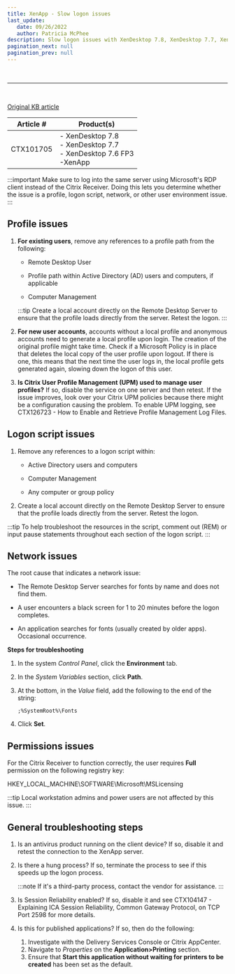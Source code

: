 ```yaml
---
title: XenApp - Slow logon issues
last_update: 
   date: 09/26/2022
   author: Patricia McPhee
description: Slow logon issues with XenDesktop 7.8, XenDesktop 7.7, XenDesk 7.6 FP3, and XenApp.  
pagination_next: null
pagination_prev: null
---
```



<Container>
<List sx={{ width: '100%', bgcolor: 'background.paper', color: '#000000', borderRadius: 4 }}>
  <ListItem sx={{py: 0}}>
    <ListItemAvatar>
      <Avatar>
        <WorkIcon />
      </Avatar>
    </ListItemAvatar>
    <ListItemText primary="Project" secondary="UX and KB writing challenge" />
  </ListItem>
  <ListItem sx={{py: 0}}>
    <ListItemAvatar>
      <Avatar>
        <DescriptionIcon />
      </Avatar>
    </ListItemAvatar>
    <ListItemText primary="Description" secondary="I like to keep up with the writing trends. I also like to challenge myself by rewriting and reformatting KB articles. To see the difference, see the original KB article. "  />
 
  </ListItem>
  <ListItem sx={{py: 0}}>
    <ListItemAvatar>
      <Avatar>
        <CalendarMonthIcon />
      </Avatar>
    </ListItemAvatar>
    <ListItemText primary="Date" secondary="January 10, 2020" />
  </ListItem>
</List>
</Container>
<br />
<hr />

<br />

<Typography><a href="https://support.citrix.com/article/CTX101705">Original KB article</a></Typography>

| Article # | Product(s) |
| --------- | ---------- |
| CTX101705 | - XenDesktop 7.8<br />- XenDesktop 7.7<br />- XenDesktop 7.6 FP3<br />-XenApp |

:::important
Make sure to log into the same server using Microsoft's RDP client instead of the Citrix Receiver. Doing this lets you determine whether the issue is a profile, logon script, network, or other user environment issue.
:::


## Profile issues

1. **For existing users**, remove any references to a profile path from the following:

   - Remote Desktop User 

   - Profile path within Active Directory (AD) users and computers, if applicable

   - Computer Management

   :::tip
   Create a local account directly on the Remote Desktop Server to ensure that the profile loads directly from the server. Retest the logon.
   :::

2. **For new user accounts**, accounts without a local profile and anonymous accounts need to generate a local profile upon login. The creation of the original profile might take time. Check if a Microsoft Policy is in place that deletes the local copy of the user profile upon logout. If there is one, this means that the next time the user logs in, the local profile gets generated again, slowing down the logon of this user.  

3. **Is Citrix User Profile Management (UPM) used to manage user profiles?** If so, disable the service on one server and then retest. If the issue improves, look over your Citrix UPM policies because there might be a configuration causing the problem. To enable UPM logging, see CTX126723 - How to Enable and Retrieve Profile Management Log Files. 



## Logon script issues

1. Remove any references to a logon script within:

   - Active Directory users and computers

   - Computer Management

   - Any computer or group policy

2. Create a local account directly on the Remote Desktop Server to ensure that the profile loads directly from the server. Retest the logon.

:::tip
To help troubleshoot the resources in the script, comment out (REM) or input pause statements throughout each section of the logon script.
:::

## Network issues

The root cause that indicates a network issue:

- The Remote Desktop Server searches for fonts by name and does not find them.

- A user encounters a black screen for 1 to 20 minutes before the logon completes. 

- An application searches for fonts (usually created by older apps). Occasional occurrence.

**Steps for troubleshooting**<br />
1. In the system *Control Panel*, click the **Environment** tab.

2. In the *System Variables* section, click **Path**.

3. At the bottom, in the *Value* field, add the following to the end of the string:
    
   ```
   ;%SystemRoot%\Fonts
   ```
4. Click **Set**.

## Permissions issues
For the Citrix Receiver to function correctly, the user requires **Full** permission on the following registry key:

   HKEY_LOCAL_MACHINE\SOFTWARE\Microsoft\MSLicensing


:::tip
Local workstation admins and power users are not affected by this issue.
:::

## General troubleshooting steps

1. Is an antivirus product running on the client device? If so, disable it and retest the connection to the XenApp server.

2. Is there a hung process? If so, terminate the process to see if this speeds up the logon process. 

   :::note
   If it's a third-party process, contact the vendor for assistance.
   :::

3. Is Session Reliability enabled? If so, disable it and see CTX104147 - Explaining ICA Session Reliability, Common Gateway Protocol, on TCP Port 2598 for more details. 

4. Is this for published applications? If so, then do the following:
   1. Investigate with the Delivery Services Console or Citrix AppCenter. 
   2. Navigate to *Properties* on the **Application\>Printing** section.
   3. Ensure that **Start this application without waiting for printers to be created** has been set as the default.


